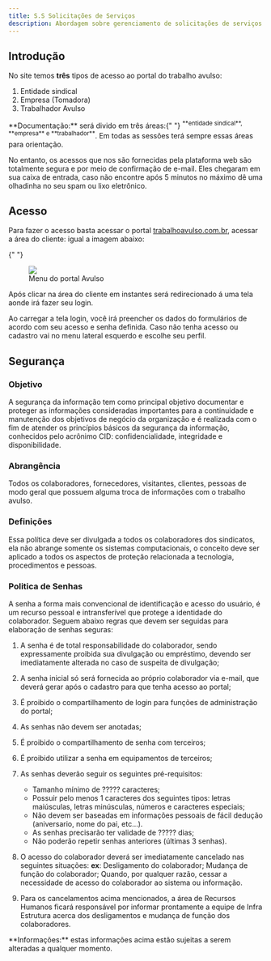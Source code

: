 ```yaml
---
title: S.S Solicitações de Serviços
description: Abordagem sobre gerenciamento de solicitações de serviços do portal trabalho avulso.
---
```


## Introdução

No site temos **três** tipos de acesso ao portal do trabalho avulso:

1. Entidade sindical
2. Empresa (Tomadora)
3. Trabalhador Avulso

<Callout>
  **Documentação:** será divido em três áreas:{" "}
  <sup>**entidade sindical**, **empresa** e **trabalhador**</sup>. Em todas as
  sessões terá sempre essas áreas para orientação.
</Callout>

No entanto, os acessos que nos são fornecidas pela plataforma web são totalmente segura e por meio de confirmação de e-mail.
Eles chegaram em sua caixa de entrada, caso não encontre após 5 minutos no máximo dê uma olhadinha no seu spam ou lixo eletrônico.

## Acesso

Para fazer o acesso basta acessar o portal [trabalhoavulso.com.br](http://trabalhoavulso.com.br/), acessar a área do cliente: igual a imagem abaixo:

{" "}

<figure>
  <Image
    width={230}
    height={80}
    objectFit="cover"
    src="https://www.syng.com.br/Trabalhoavulso/Content/img/logo_syng_branco.png"
  />
  <figcaption>Menu do portal Avulso</figcaption>
</figure>

Após clicar na área do cliente em instantes será redirecionado á uma tela aonde irá fazer seu login.

Ao carregar a tela login, você irá preencher os dados do formulários de acordo com seu acesso e senha definida.
Caso não tenha acesso ou cadastro vai no menu lateral esquerdo e escolhe seu perfil.

## Segurança

### Objetivo

A segurança da informação tem como principal objetivo documentar e proteger as informações consideradas importantes para a continuidade e manutenção dos objetivos de negócio da organização e é realizada com o fim de atender os princípios básicos da segurança da informação, conhecidos pelo acrônimo CID: confidencialidade, integridade e disponibilidade.

### Abrangência

Todos os colaboradores, fornecedores, visitantes, clientes, pessoas de modo geral que possuem alguma troca de informações com o trabalho avulso.

### Definições

Essa política deve ser divulgada a todos os colaboradores dos sindicatos, ela não abrange somente os sistemas computacionais, o conceito deve ser aplicado a todos os aspectos de proteção relacionada a tecnologia, procedimentos e pessoas.

### Politica de Senhas

A senha a forma mais convencional de identificação e acesso do usuário, é um recurso pessoal e intransferível que protege a identidade do colaborador.
Seguem abaixo regras que devem ser seguidas para elaboração de senhas seguras:

1. A senha é de total responsabilidade do colaborador, sendo expressamente proibida sua divulgação ou empréstimo, devendo ser imediatamente alterada no caso de suspeita de divulgação;
2. A senha inicial só será fornecida ao próprio colaborador via e-mail, que deverá gerar após o cadastro para que tenha acesso ao portal;
3. É proibido o compartilhamento de login para funções de administração do portal;
4. As senhas não devem ser anotadas;
5. É proibido o compartilhamento de senha com terceiros;
6. É proibido utilizar a senha em equipamentos de terceiros;
7. As senhas deverão seguir os seguintes pré-requisitos:

   - Tamanho mínimo de ????? caracteres;
   - Possuir pelo menos 1 caracteres dos seguintes tipos: letras maiúsculas, letras minúsculas, números e caracteres especiais;
   - Não devem ser baseadas em informações pessoais de fácil dedução (aniversario, nome do pai, etc…).
   - As senhas precisarão ter validade de ????? dias;
   - Não poderão repetir senhas anteriores (últimas 3 senhas).

8. O acesso do colaborador deverá ser imediatamente cancelado nas seguintes situações: **ex**: Desligamento do colaborador; Mudança de função do colaborador; Quando, por qualquer razão, cessar a necessidade de acesso do colaborador ao sistema ou informação.
9. Para os cancelamentos acima mencionados, a área de Recursos Humanos ficará responsável por informar prontamente a equipe de Infra Estrutura acerca dos desligamentos e mudança de função dos colaboradores.

<Callout variant="info">
  **Informações:** estas informações acima estão sujeitas a serem alteradas a
  qualquer momento.
</Callout>
